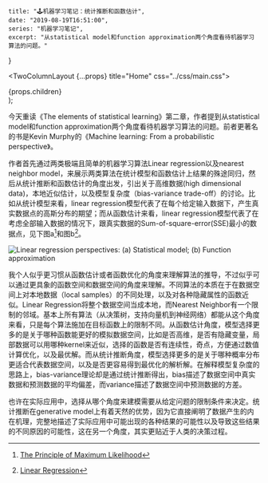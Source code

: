     title: "🕹机器学习笔记：统计推断和函数估计",
    date: "2019-08-19T16:51:00",
    series: "机器学习笔记",
    excerpt: "从statistical model和function approximation两个角度看待机器学习算法的问题。"
}


  <TwoColumnLayout {...props} title="Home" css="../css/main.css">
    <article>
      {props.children}
    </article>
  </TwoColumnLayout>
);


今天重读《The elements of statistical learning》第二章，作者提到从statistical model和function approximation两个角度看待机器学习算法的问题。前者更著名的书是Kevin Murphy的《Machine learning: From a probabilistic perspective》。

作者首先通过两类极端且简单的机器学习算法Linear regression以及nearest neighbor model，来展示两类算法在统计模型和函数估计上结果的殊途同归，然后从统计推断和函数估计的角度出发，引出关于高维数据(high dimensional data)，本地近似估计，以及模型复杂度（bias-variance trade-off）的讨论。比如从统计模型来看，linear regression模型代表了在每个给定输入数据下，产生真实数据点的高斯分布的期望；而从函数估计来看，linear regression模型代表了在考虑全部输入数据的情况下，跟真实数据的Sum-of-square-error(SSE)最小的数据点，见下图a[^1]和图b[^2]。

![Linear regression perspectives: (a) Statistical model; (b) Function approximation](ml-statistical-inference-function-approximation/lr_perspective.png)

我个人似乎更习惯从函数估计或者函数优化的角度来理解算法的推导，不过似乎可以通过更具象的函数空间和数据空间的角度来理解。不同算法的本质在于在数据空间上对本地数据（local samples）的不同处理，以及对各种隐藏属性的函数近似。Linear Regression将整个数据空间当成本地，而Nearest Neighbor有一个限制的邻域。基本上所有算法（从决策树，支持向量机到神经网络）都能从这个角度来看，只是每个算法施加在目标函数上的限制不同。从函数估计角度，模型选择更多的是关于哪种函数能更好的模拟数据空间，比如是否高维，是否有隐藏变量，局部数据可以用哪种kernel来近似，选择的函数是否有连续性，奇点，方便通过数值计算优化，以及最优解。而从统计推断角度，模型选择更多的是关于哪种概率分布更适合代表数据空间，以及是否更容易得到最优化的解析解。在解释模型复杂度的思路上，bias-variance理论却是通过统计推断得出，bias描述了数据空间中真实数据和预测数据的平均偏差，而variance描述了数据空间中预测数据的方差。

也许在实际应用中，选择从哪个角度来建模需要从给定问题的限制条件来决定。统计推断在generative model上有着天然的优势，因为它直接阐明了数据产生的内在机理，完整地描述了实际应用中可能出现的各种结果的可能性以及导致这些结果的不同原因的可能性，这在另一个角度，其实更贴近于人类的决策过程。

[^1]: [The Principle of Maximum Likelihood](http://complx.me/2017-01-22-mle-linear-regression/)
[^2]: [Linear Regression](https://towardsdatascience.com/simple-linear-regression-2421076a5892)